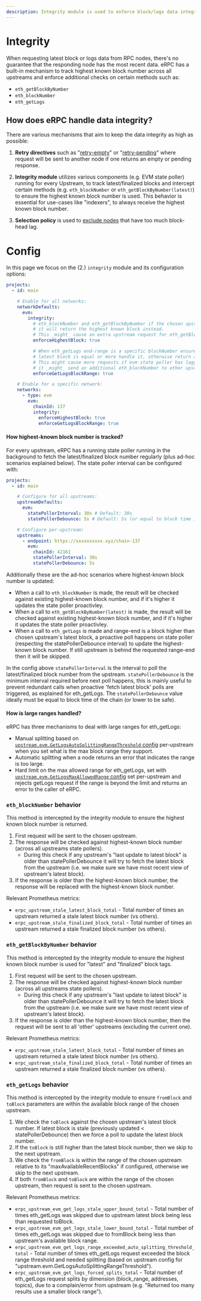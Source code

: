 ```yaml
---
description: Integrity module is used to enforce block/logs data integrity and consistency across multiple RPC nodes...
---
```



# Integrity

When requesting latest block or logs data from RPC nodes, there's no guarantee that the responding node has the most recent data. eRPC has a built-in mechanism to track highest known block number across all upstreams and enforce additional checks on certain methods such as:

- `eth_getBlockByNumber`
- `eth_blockNumber`
- `eth_getLogs`

## How does eRPC handle data integrity?

There are various mechanisms that aim to keep the data integrity as high as possible:

1. **Retry directives** such as "[retry-empty](/operation/directives#retry-empty-responses)" or "[retry-pending](/operation/directives#retry-pending-transactions)" where request will be sent to another node if one returns an empty or pending response.

2. **Integrity module** utilizes various components (e.g. EVM state poller) running for every Upstream, to track latest/finalized blocks and intercept certain methods (e.g. `eth_blockNumber` or `eth_getBlockByNumber(latest)`) to ensure the highest known block number is used. This behavior is essential for use-cases like "indexers", to always receive the highest known block number.

3. **Selection policy** is used to [exclude nodes](/config/projects/selection-policies) that have too much block-head lag.

# Config

In this page we focus on the (2.) `integrity` module and its configuration options:

```yaml
projects:
  - id: main

    # Enable for all networks:
    networkDefaults:
      evm:
        integrity:
          # eth_blockNumber and eth_getBlockByNumber if the chosen upstream returns a block older than the highest known block,
          # it will return the highest known block instead.
          # This _might_ cause an extra upstream request for eth_getBlockByNumber(latest) calls.
          enforceHighestBlock: true

          # When eth_getLogs end-range is a specific blockNumber ensure only upstreams whose
          # latest block is equal or more handle it, otherwise return an error (i.e. MissingData) for client to retry.
          # This might cause more requests if evm state poller has lagging latest block vs eth_getLogs end-range;
          # it _might_ send an additional eth_blockNumber to other upstreams to see which one definitively has the requested range.
          enforceGetLogsBlockRange: true

    # Enable for a specific network:
    networks:
      - type: evm
        evm:
          chainId: 137
          integrity:
            enforceHighestBlock: true
            enforceGetLogsBlockRange: true
```

#### How highest-known block number is tracked?

For every upstream, eRPC has a running state poller running in the background to fetch the latest/finalized block number regularly (plus ad-hoc scenarios explained below). The state poller interval can be configured with:
```yaml
projects:
  - id: main

    # Configure for all upstreams:
    upstreamDefaults:
      evm:
        statePollerInterval: 30s # Default: 30s
        statePollerDebounce: 5s # Default: 5s (or equal to block time if the chainId is a known chain)

    # Configure per-upstream:
    upstreams:
      - endpoint: https://xxxxxxxxxx.xyz/chain-137
        evm:
          chainId: 42161
          statePollerInterval: 30s
          statePollerDebounce: 5s
```

Additionally these are the ad-hoc scenarios where highest-known block number is updated:
- When a call to `eth_blockNumber` is made, the result will be checked against existing highest-known block number, and if it's higher it updates the state poller proactivley.
- When a call to `eth_getBlockByNumber(latest)` is made, the result will be checked against existing highest-known block number, and if it's higher it updates the state poller proactivley.
- When a call to `eth_getLogs` is made and range-end is a block higher than chosen upstream's latest block, a proactive poll happens on state poller (respecting the statePollerDebounce interval) to update the highest-known block number. If still upstream is behind the requested range-end then it will be skipped.

In the config above `statePollerInterval` is the interval to poll the latest/finalized block number from the upstream. `statePollerDebounce` is the minimum interval required before next poll happens, this is mainly useful to prevent redundant calls when proactive 'fetch latest block' polls are triggered, as explained for eth_getLogs. The `statePollerDebounce` value ideally must be equal to block time of the chain (or lower to be safe).

#### How is large ranges handled?

eRPC has three mechanisms to deal with large ranges for eth_getLogs:

* Manual splitting based on [`upstream.evm.GetLogsAutoSplittingRangeThreshold` config](/config/projects/upstreams#eth_getlogs-max-range-automatic-splitting) per-upstream when you set what is the max block range they support.
* Automatic splitting when a node returns an error that indicates the range is too large.
* Hard limit on the max allowed range for eth_getLogs, set with [`upstream.evm.GetLogsMaxAllowedRange` config](/config/projects/upstreams#eth_getlogs-max-allowed-range) set per-upstream and rejects getLogs request if the range is beyond the limit and returns an error to the caller of eRPC.

### `eth_blockNumber` behavior

This method is intercepted by the integrity module to ensure the highest known block number is returned.
1. First request will be sent to the chosen upstream.
2. The response will be checked against highest-known block number (across all upstreams state pollers).
   - During this check if any upstream's "last update to latest block" is older than statePollerDebounce it will try to fetch the latest block from the upstream (i.e. we make sure we have most recent view of upstream's latest block).
3. If the response is older than the highest-known block number, the response will be replaced with the highest-known block number.

Relevant Prometheus metrics:
- `erpc_upstream_stale_latest_block_total` - Total number of times an upstream returned a stale latest block number (vs others).
- `erpc_upstream_stale_finalized_block_total` - Total number of times an upstream returned a stale finalized block number (vs others).

### `eth_getBlockByNumber` behavior

This method is intercepted by the integrity module to ensure the highest known block number is used for "latest" and "finalized" block tags.
1. First request will be sent to the chosen upstream.
2. The response will be checked against highest-known block number (across all upstreams state pollers).
   - During this check if any upstream's "last update to latest block" is older than statePollerDebounce it will try to fetch the latest block from the upstream (i.e. we make sure we have most recent view of upstream's latest block).
3. If the response is older than the highest-known block number, then the request will be sent to all 'other' upstreams (excluding the current one).

Relevant Prometheus metrics:
- `erpc_upstream_stale_latest_block_total` - Total number of times an upstream returned a stale latest block number (vs others).
- `erpc_upstream_stale_finalized_block_total` - Total number of times an upstream returned a stale finalized block number (vs others).

### `eth_getLogs` behavior

This method is intercepted by the integrity module to ensure `fromBlock` and `toBlock` parameters are within the available block range of the chosen upstream.
1. We check the `toBlock` against the chosen upstream's latest block number. If latest block is stale (previously updated < statePollerDebounce) then we force a poll to update the latest block number.
2. If the `toBlock` is still higher than the latest block number, then we skip to the next upstream.
3. We check the `fromBlock` is within the range of the chosen upstream relative to its "maxAvailableRecentBlocks" if configured, otherwise we skip to the next upstream.
4. If both `fromBlock` and `toBlock` are within the range of the chosen upstream, then request is sent to the chosen upstream.

Relevant Prometheus metrics:
- `erpc_upstream_evm_get_logs_stale_upper_bound_total` - Total number of times eth_getLogs was skipped due to upstream latest block being less than requested toBlock.
- `erpc_upstream_evm_get_logs_stale_lower_bound_total` - Total number of times eth_getLogs was skipped due to fromBlock being less than upstream's available block range.
- `erpc_upstream_evm_get_logs_range_exceeded_auto_splitting_threshold_total` - Total number of times eth_getLogs request exceeded the block range threshold and needed splitting (based on upstream config for "upstream.evm.GetLogsAutoSplittingRangeThreshold").
- `erpc_upstream_evm_get_logs_forced_splits_total` - Total number of eth_getLogs request splits by dimension (block_range, addresses, topics), due to a complain/error from upstream (e.g. "Returned too many results use a smaller block range").
